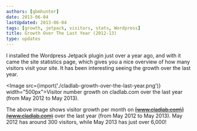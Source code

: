 ```yaml
---
authors: [gbmhunter]
date: 2013-06-04
lastUpdated: 2013-06-04
tags: [growth, jetpack, visitors, stats, Wordpress]
title: Growth Over The Last Year (2012-13)
type: updates
---
```


I installed the Wordpress Jetpack plugin just over a year ago, and with it came the  site statistics page, which gives you a nice overview of how many visitors visit your site. It has been interesting seeing the growth over the last year.

<Image src={import('./cladlab-growth-over-the-last-year.png')} width="500px">Visitor number growth on cladlab.com over the last year (from May 2012 to May 2013).</Image>

The above image shows visitor growth per month on ~~\[www.cladlab.com\](www.cladlab.com)~~ over the last year (from May 2012 to May 2013). May 2012 has around 300 visitors, while May 2013 has just over 6,000!
